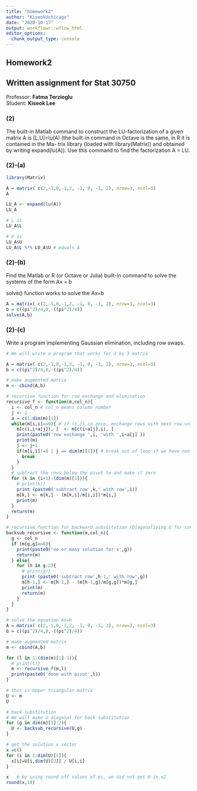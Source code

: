 ```yaml
---
title: "homework2"
author: "KiseokUchicago"
date: "2020-10-17"
output: workflowr::wflow_html
editor_options:
  chunk_output_type: console
---
```


## Homework2
## Written assignment for Stat 30750
Professor: **Fatma Terzioglu**  
Student: **Kiseok Lee**  

### (2)
The built-in Matlab command to construct the LU-factorization of a given matrix A is
[L,U]=lu(A) (the built-in command in Octave is the same, in R it is contained in the Ma-
trix library (loaded with library(Matrix)) and obtained by writing expand(lu(A)). Use this
command to find the factorization A = LU.

### (2)-(a)

```r
library(Matrix)

A = matrix( c(2,-1,0,-1,2, -1, 0, -1, 2), nrow=3, ncol=3)
A

LU_A <- expand(lu(A))
LU_A

# L is
LU_A$L

# U is
LU_A$U
LU_A$L %*% LU_A$U # equals A

```

### (2)-(b)
Find the Matlab or R (or Octave or Julia) built-in command to solve the systems of the form
Ax = b

solve() function works to solve the Ax=b

```r
A = matrix( c(2,-1,0,-1,2, -1, 0, -1, 2), nrow=3, ncol=3)
b = c((pi^2)/4,0,-((pi^2)/4))
solve(A,b)

```

### (2)-(c)
Write a program implementing Gaussian elimination, including row swaps.

```r
# We will write a program that works for 3 by 3 matrix

A = matrix( c(2,-1,0,-1,2, -1, 0, -1, 2), nrow=3, ncol=3)
b = c((pi^2)/4,0,-((pi^2)/4))

# make augmented matrix
m <- cbind(A,b)

# recursive function for row exchange and elimination
recursive_f <- function(m,col_n){
  i <- col_n # col_n means column number
  j <- 1
  a = c(1:dim(m)[1])
  while(m[i,i]==0){ # if (i,i) is zero, exchange rows with next row until there is non-zero pivot
    m[c(i,i+a[j]), ]  <- m[c(i+a[j],i), ]
    print(paste0('row exchange ',i, 'with ',i+a[j] ))
    print(m)
    j <- j+1
    if(m[i,i]!=0 | j == dim(m)[1]){ # break out of loop if we have non-zero pivot, or there is all rows have 0 in the column i.
      break
    }  
  } 
  # subtract the rows below the pivot to and make it zero
  for (k in (i+1):(dim(m)[1])){
    # print(k)}
    print (paste0('subtract row',k,' with row',i))
    m[k,] <- m[k,] - (m[k,i]/m[i,i])*m[i,]
    print(m)
  }
  return(m)
}

# recursive function for backward substitution (Diagonalizing U for convenience)
backsub_recursive <- function(m,col_n){
  g <- col_n
  if (m[g,g]==0){
    print(paste0('no or many solution for x',g))
    return(m)
  } else{
    for (h in g:2){
      # print(g)}
      print (paste0('subtract row',h-1,' with row',g))
      m[h-1,] <- m[h-1,] - (m[h-1,g]/m[g,g])*m[g,]
      print(m)
      return(m)
    }
  } 
}

# solve the equation Ax=b
A = matrix( c(2,-1,0,-1,2, -1, 0, -1, 2), nrow=3, ncol=3)
b = c((pi^2)/4,0,-((pi^2)/4))

# make augmented matrix
m <- cbind(A,b)

for (l in 1:(dim(m)[1]-1)){
  # print(l)}
  m <- recursive_f(m,l)
  print(paste0('done with pivot',l))
}

# this is Upper triangular matrix
U <- m
U

# back substitution
# We will make U diagonal for back substitution
for (g in dim(m)[1]:2){
  U <- backsub_recursive(U,g)
}

# get the solution x vector
x =c()
for (i in 1:dim(U)[1]){
  x[i]=U[i,dim(U)[2]] / U[i,i]
}

x   # by using round off values of pi, we did not get 0 in x2
round(x,10) 

```





